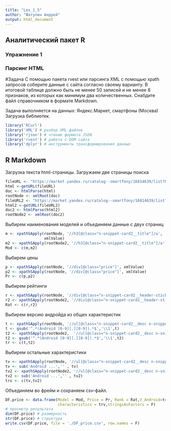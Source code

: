 ---
title: "Les_1_5"
author: "Фатулин Андрей"
output: html_document
---
## Аналитический пакет R
### Упражнение 1
### Парсинг HTML

#Задача
С помощью пакета rvest или парсинга XML с помощью xpath запросов соберите данные с сайта согласно своему варианту. В итоговой таблице должно быть не менее 50 записей и не менее 8 признаков, из которых как минимум два количественных. Снабдите файл справочником в формате Markdown.

Задача выполняется на данных: Яндекс.Маркет, смартфоны (Москва)
Загрузка библиотек.
```{r}
library('RCurl')
library('XML') # разбор XML-файлов
library('rjson') # чтение формата JSON
library('rvest') # работа с DOM сайта
library('dplyr') # инструменты трансформирования данных
```
## R Markdown
Загрузка текста html-страницы.
Загружаем две страницы поиска
```{r}
fileURL <- "https://market.yandex.ru/catalog--smartfony/16814639/list?hid=91491&glfilter=16816262%3A16816264&local-offers-first=0&onstock=1&viewtype=list"
html <-getURL(fileURL)
doc <- htmlParse(html)
rootNode <- xmlRoot(doc)
fileURL2 <- "https://market.yandex.ru/catalog--smartfony/16814639/list?hid=91491&glfilter=16816262%3A16816264&local-offers-first=0&onstock=1&viewtype=list&page=2"
html2 <-getURL(fileURL2)
doc2 <- htmlParse(html2)
rootNode2 <- xmlRoot(doc2)
```
Выбирем наименования моделей и объединяем данные с двух страниц
```{r}
m <- xpathSApply(rootNode, '//h3[@class="n-snippet-card2__title"]/a',
                 xmlValue)
m2 <- xpathSApply(rootNode2, '//h3[@class="n-snippet-card2__title"]/a',xmlValue)
Mod <- c(m,m2)
```
Выбирем цены 
```{r}
p <- xpathSApply(rootNode, '//div[@class="price"]', xmlValue)
p2 <- xpathSApply(rootNode, '//div[@class="price"]', xmlValue)
Pr <- c(p,p2)
```
Выбирем рейтинги 
```{r}
r <- xpathSApply(rootNode, '//div[@class="n-snippet-card2__header-stickers"]', xmlValue)
r2 <- xpathSApply(rootNode2, '//div[@class="n-snippet-card2__header-stickers"]', xmlValue)
Rat <- c(r,r2)
```
Выбирем версию андройда из общех характеристик 
```{r}
t <- xpathSApply(rootNode, '//ul[@class="n-snippet-card2__desc n-snippet-card2__desc_type_list"]', xmlValue)
t <- gsub('^.*(Android [0-9][.][0-9]).*$','\\1',t)
t2 <- xpathSApply(rootNode2,  '//ul[@class="n-snippet-card2__desc n-snippet-card2__desc_type_list"]', xmlValue)
t2 <- gsub('^.*(Android [0-9][.][0-9]).*$','\\1',t2)
tr <- c(t,t2)
```
Выбирем остальные характеристики
```{r}
tv <- xpathSApply(rootNode, '//ul[@class="n-snippet-card2__desc n-snippet-card2__desc_type_list"]', xmlValue)
tv <- sub('Android ...','' , tv)
tv2 <- xpathSApply(rootNode2, '//ul[@class="n-snippet-card2__desc n-snippet-card2__desc_type_list"]', xmlValue)
tv2 <- sub('Android ...','' , tv2)
trv <- c(tv,tv2)
```

Объединяем во фрейм и сохраняем csv-файл.
```{r}
DF.price <- data.frame(Model = Mod, Price = Pr, Rank = Rat,V_Android=tr,
                       characteristics = trv,stringsAsFactors = F)
# просмотр результата
dim(DF.price) # размерность
str(DF.price) # структура
write.csv(DF.price, file = './DF_price.csv', row.names = F)
```